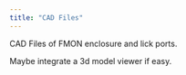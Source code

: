 ```yaml
---
title: "CAD Files"
---
```


CAD Files of FMON enclosure and lick ports.

Maybe integrate a 3d model viewer if easy.